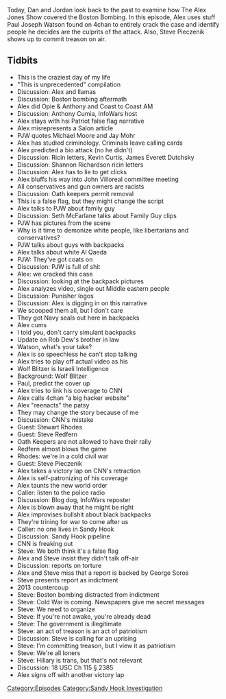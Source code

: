{{DEFAULTSORT:
    #_EPISODE_0352:April 17, 2013
}}{{Episode
    | title           = April 17, 2013
    | caption         = [https://knowledgefight.libsyn.com/knowledge-fight-april-17-2013 Listen to this episode on Libsyn]
    | episodeNumber   = 352
    | length          = 03:49:29
    | airDate         = October 7, 2019
    | coverageDate    = April 17, 2013
    | episodeType     = [[:Category:Sandy Hook Investigation|Sandy Hook Investigation]]
    | appearance      = [[Paul Joseph Watson]], [[Anthony Cumia]], [[Michael Moore]], [[Jay Mohr]], [[Kevin Curtis]], [[James Everett Dutchsky]], [[Shannon Richardson]], [[John Villoreal]], [[Seth McFarlane]], [[Wolf Blitzer]], [[Stewart Rhodes]], [[Steve Redfern]], [[Steve Pieczenik]]
    | previousEpisode = [[351: Jordan Takes The Wheel 2]]
    | nextEpisode     = [[353: Mark Richards Pt. 11]]
}}

{{Stub}}

Today, Dan and Jordan look back to the past to examine how The Alex Jones Show covered the Boston Bombing. In this episode, Alex uses stuff Paul Joseph Watson found on 4chan to entirely crack the case and identify people he decides are the culprits of the attack. Also, Steve Pieczenik shows up to commit treason on air.

==Tidbits==

*This is the craziest day of my life
*"This is unprecedented" compilation
*Discussion: Alex and llamas
*Discussion: Boston bombing aftermath
*Alex did Opie & Anthony and Coast to Coast AM
*Discussion: Anthony Cumia, InfoWars host
*Alex stays with hsi Patriot false flag narrative
*Alex misrepresents a Salon article
*PJW quotes Michael Moore and Jay Mohr
*Alex has studied criminology. Criminals leave calling cards
*Alex predicted a bio attack (no he didn't)
*Discussion: Ricin letters, Kevin Curtis, James Everett Dutchsky
*Discussion: Shannon Richardson ricin letters
*Discussion: Alex has to lie to get clicks
*Alex bluffs his way into John Villoreal committee meeting
*All conservatives and gun owners are racists
*Discussion: Oath keepers permit removal
*This is a false flag, but they might change the script
*Alex talks to PJW about family guy
*Discussion: Seth McFarlane talks about Family Guy clips
*PJW has pictures from the scene
*Why is it time to demonize white people, like libertarians and conservatives?
*PJW talks about guys with backpacks
*Alex talks about white Al Qaeda
*PJW: They've got coats on
*Discussion: PJW is full of shit
*Alex: we cracked this case
*Discussion: looking at the backpack pictures
*Alex analyzes video, single out Middle eastern people
*Discussion: Punisher logos
*Discussion: Alex is digging in on this narrative
*We scooped them all, but I don't care
*They got Navy seals out here in backpacks
*Alex cums
*I told you, don't carry simulant backpacks
*Update on Rob Dew's brother in law
*Watson, what's your take?
*Alex is so speechless he can't stop talking
*Alex tries to play off actual video as his
*Wolf Blitzer is Israeli Intelligence
*Background: Wolf Blitzer
*Paul, predict the cover up
*Alex tries to link his coverage to CNN
*Alex calls 4chan "a big hacker website"
*Alex "reenacts" the patsy
*They may change the story because of me
*Discussion: CNN's mistake
*Guest: Stewart Rhodes
*Guest: Steve Redfern
*Oath Keepers are not allowed to have their rally
*Redfern almost blows the game
*Rhodes: we're in a cold civil war
*Guest: Steve Pieczenik
*Alex takes a victory lap on CNN's retraction
*Alex is self-patronizing of his coverage
*Alex taunts the new world order
*Caller: listen to the police radio
*Discussion: Blog dog, InfoWars reposter
*Alex is blown away that he might be right
*Alex improvises bullshit about black backpacks
*They're trining for war to come after us
*Caller: no one lives in Sandy Hook
*Discussion: Sandy Hook pipeline
*CNN is freaking out
*Steve: We both think it's a false flag
*Alex and Steve insist they didn't talk off-air
*Discussion: reports on torture
*Alex and Steve miss that a report is backed by George Soros
*Steve presents report as indictment
*2013 countercoup
*Steve: Boston bombing distracted from indictment
*Steve: Cold War is coming. Newspapers give me secret messages
*Steve: We need to organize
*Steve: If you're not awake, you're already dead
*Steve: The government is illegitimate
*Steve: an act of treason is an act of patriotism
*Discussion: Steve is calling for an uprising
*Steve: I'm committing treason, but I view it as patriotism
*Steve: We're all loners
*Steve: Hillary is trans, but that's not relevant
*Discussion: 18 USC Ch 115 § 2385
*Alex signs off with another victory lap

[[Category:Episodes]]
[[Category:Sandy Hook Investigation]]